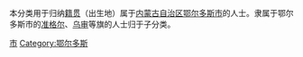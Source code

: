 {{Catnav|頁面分類|各種主題的頁面分類|依中国各省来作的分类|各地中国人|内蒙古人}}
{{Catnav|頁面分類|人物|各國人物|中国人|各地中国人|内蒙古人}}

本分类用于归纳[[籍贯|籍贯]]（出生地）属于[[内蒙古自治区|内蒙古自治区]][[鄂尔多斯市|鄂尔多斯市]]的人士。隶属于鄂尔多斯市的[[准格尔旗|准格尔]]、[[乌审旗|乌审]]等旗的人士归于子分类。

[[Category:内蒙古人|市]]
[[Category:鄂尔多斯|Category:鄂尔多斯]]